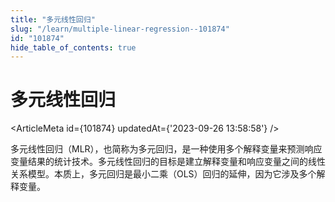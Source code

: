 ```yaml
---
title: "多元线性回归"
slug: "/learn/multiple-linear-regression--101874"
id: "101874"
hide_table_of_contents: true
---
```



# 多元线性回归

<ArticleMeta id={101874} updatedAt={'2023-09-26 13:58:58'} />
<div className='border-solid border-b border-t-0 my-4 border-[var(--ifm-color-gray-300)]' />

多元线性回归（MLR），也简称为多元回归，是一种使用多个解释变量来预测响应变量结果的统计技术。多元线性回归的目标是建立解释变量和响应变量之间的线性关系模型。本质上，多元回归是最小二乘（OLS）回归的延伸，因为它涉及多个解释变量。
